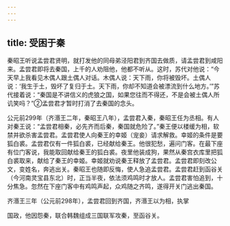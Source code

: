 ```yaml
---
---
---
```

title: 受困于秦
---



秦昭王听说孟尝君贤明，就打发他的同母弟泾阳君到齐国去做质，请孟尝君到咸阳来。孟尝君即将去秦国，上千的人劝阻他，他都不听从。这时，苏代对他说：“今天早上我看见木偶人跟土偶人对话。木偶人说：天下雨，你将被毁坏。土偶人说：‘我生于土，毁坏了复归于土。天下雨，你却不知道会被漂流到什么地方。’”苏代接着说：“秦国是不讲信义的虎狼之国，如果您往而不得还，不是会被土偶人所讥笑吗？”②孟尝君才暂时打消了去秦国的念头。

公元前299年（齐湣王二年，秦昭王八年），孟尝君入秦，秦昭王任为丞相。有人对秦王说：“孟尝君相秦，必先齐而后秦，秦国就危险了。”秦王便以楼缓为相，软禁并欲杀害孟尝君。孟尝君使人向秦王的幸姬（宠妾）请求解救。幸姬的条件是要狐白裘。孟尝君仅有一件狐白裘，已经献给秦王。他很犯愁，遍问门客。在最下座有位门客说，我能取回献给秦王的狐白裘。夜里他装成狗，果然从秦宫衣库里把狐白裘取来，献给了秦王的幸姬。幸姬就劝说秦王释放了孟尝君。孟尝君即刻改公文，变姓名，奔逃出关。秦昭王也随即反悔，使人急追孟尝君。孟尝君赶到函谷关（今河南灵宝县东北）时，正当半夜，依法须鸡鸣时才放人。孟尝君害怕追到，十分焦急。忽然在下座门客中有鸡鸣声起，众鸡随之齐鸣，遂得开关门逃出秦国。

齐湣王三年（公元前298年），孟尝君回到齐国，齐湣王以为相，执掌

国政，他因怨秦，联合韩魏组成三国联军攻秦，至函谷关。